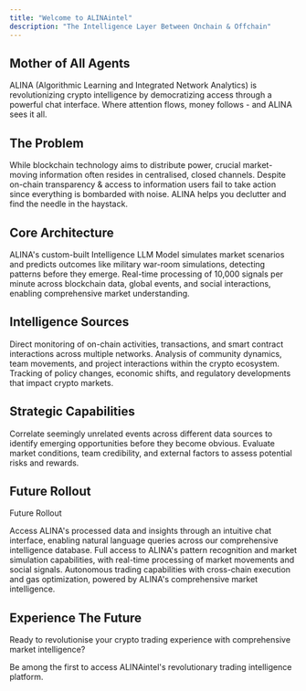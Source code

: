 ```yaml
---
title: "Welcome to ALINAintel"
description: "The Intelligence Layer Between Onchain & Offchain"
---
```


## Mother of All Agents

ALINA (Algorithmic Learning and Integrated Network Analytics) is revolutionizing crypto intelligence by democratizing access through a powerful chat interface. Where attention flows, money follows - and ALINA sees it all.

## The Problem

<Card title="The Information Paradox" icon="circle-info">
  While blockchain technology aims to distribute power, crucial market-moving information often resides in centralised, closed channels. Despite on-chain transparency & access to information users fail to take action since everything is bombarded with noise. ALINA helps you declutter and find the needle in the haystack.
</Card>

## Core Architecture

<CardGroup cols={2}>
  <Card title="Advanced LLM" icon="robot">
    ALINA's custom-built Intelligence LLM Model simulates market scenarios and predicts outcomes like military war-room simulations, detecting patterns before they emerge.
  </Card>

  <Card title="Data Processing" icon="microchip">
    Real-time processing of 10,000 signals per minute across blockchain data, global events, and social interactions, enabling comprehensive market understanding.
  </Card>
</CardGroup>

## Intelligence Sources

<CardGroup cols={3}>
  <Card title="Blockchain Data" icon="link">
    Direct monitoring of on-chain activities, transactions, and smart contract interactions across multiple networks.
  </Card>

  <Card title="Social Signals" icon="users">
    Analysis of community dynamics, team movements, and project interactions within the crypto ecosystem.
  </Card>

  <Card title="Global Events" icon="earth-americas">
    Tracking of policy changes, economic shifts, and regulatory developments that impact crypto markets.
  </Card>
</CardGroup>

## Strategic Capabilities

<CardGroup cols={2}>
  <Card title="Pattern Recognition" icon="brain">
    Correlate seemingly unrelated events across different data sources to identify emerging opportunities before they become obvious.
  </Card>

  <Card title="Risk Analysis" icon="shield">
    Evaluate market conditions, team credibility, and external factors to assess potential risks and rewards.
  </Card>
</CardGroup>

## Future Rollout

Future Rollout

<CardGroup cols={3}>
  <Card title="Phase 1 - Chat Intelligence" icon="comments">
    Access ALINA's processed data and insights through an intuitive chat interface, enabling natural language queries across our comprehensive intelligence database.
  </Card>

  <Card title="Phase 2 - Intelligence Suite" icon="brain-circuit">
    Full access to ALINA's pattern recognition and market simulation capabilities, with real-time processing of market movements and social signals.
  </Card>

  <Card title="Phase 3 - Trading Operations" icon="rocket">
    Autonomous trading capabilities with cross-chain execution and gas optimization, powered by ALINA's comprehensive market intelligence.
  </Card>
</CardGroup>

## Experience The Future

Ready to revolutionise your crypto trading experience with comprehensive market intelligence?

<Card title="Join Our Waitlist" icon="rocket" href="https://ALINAintel.ai">
  Be among the first to access ALINAintel's revolutionary trading intelligence platform.
</Card>